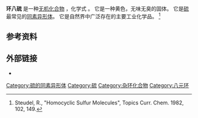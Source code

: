 {{Expand language|1=en|time=2020-10-23T17:13:00+00:00}}
{{Chembox
| ImageFileL1 = Molecular Sulfur (S8) V.1.svg
| ImageFileL1_Ref = {{chemboximage|correct|??}}
| ImageNameL1 = Stereo, skeletal formula of octathiocane
| ImageFileR1 = Cyclooctasulfur-above-3D-vdW.png
| ImageFileR1_Ref = {{chemboximage|correct|??}}
| ImageNameR1 = Spacefill model of octathiocane
| ImageFile2 = Cyclooctasulfur-above-3D-balls.png
| ImageFile2_Ref = {{chemboximage|correct|??}}
| ImageSize2 = 121
| ImageName2 = Ball and stick model of octathiocane
| ImageFile3 = Sulfur2.jpg
| ImageFile3_Ref = {{chemboximage|correct|??}}
| ImageSize3 = 244
| ImageName3 = Sample of pulverised octasulfur
| SystematicName = ''cyclo''-Octasulfur<ref>{{RedBook2005|page=49}}</ref> <br /> Octathiocane<ref>{{Cite web|title=cyclooctasulfur (CHEBI:29385)|url=https://www.ebi.ac.uk/chebi/searchId.do?chebiId=29385|work=Chemical Entities of Biological Interest|publisher=European Bioinformatics Institute|location=UK|at=Main|access-date=2020-10-23|archive-date=2020-10-27|archive-url=https://web.archive.org/web/20201027210809/https://www.ebi.ac.uk/chebi/searchId.do?chebiId=29385|dead-url=no}}</ref>
|Section1={{Chembox Identifiers
| CASNo = 10544-50-0
| CASNo_Ref = {{cascite|correct|??}}
| UNII_Ref = {{fdacite|correct|FDA}}
| UNII = 70FD1KFU70
| PubChem = 66348
| ChemSpiderID = 59726
| ChemSpiderID_Ref = {{chemspidercite|correct|chemspider}}
| MeSHName = Cyclooctasulfur
| ChEBI = 29385
| ChEMBL = 1235452
| ChEMBL_Ref = {{ebicite|correct|EBI}}
| Gmelin = 2973
| SMILES = S1SSSSSSS1
| StdInChI = 1S/S8/c1-2-4-6-8-7-5-3-1
| StdInChI_Ref = {{stdinchicite|correct|chemspider}}
| StdInChIKey = JLQNHALFVCURHW-UHFFFAOYSA-N
| StdInChIKey_Ref = {{stdinchicite|correct|chemspider}}
}}
|Section2={{Chembox Properties
| S=8 
| Appearance = 黄色固体
| Density = 2.07 g cm<sup>−3</sup>
| MeltingPtK = 392
| BoilingPtK = 	717.8
| BoilingPt_notes = 
| LogP = 6.117
}}
|Section4={{Chembox Thermochemistry
| DeltaHf = 0 kJ·mol<sup>−1</sup><ref name=b1>{{cite book| author = Zumdahl, Steven S.|title =Chemical Principles 6th Ed.| publisher = Houghton Mifflin Company| year = 2009| isbn = 0-618-94690-X|page=A23}}</ref>
| Entropy = 32 J·mol<sup>−1</sup>·K<sup>−1</sup><ref name=b1/>
}}
|Section5={{Chembox Related
| OtherCpds= {{le|环六硫|Hexathiane}}
}}
}}

'''环八硫''' 是一种[[无机化合物|无机化合物]] ，化学式 {{Chem|S|8}}。 它是一种黄色，无味无臭的固体。 它是[[硫|硫]]最常见的[[同素异形体|同素异形体]]。 它是自然界中广泛存在的主要工业化学品。 <ref>Steudel, R., "Homocyclic Sulfur Molecules", Topics Curr. Chem. 1982, 102, 149.</ref> 

==参考资料==
{{Reflist}}

==外部链接==
*{{Commonscatinline}}

[[Category:硫的同素异形体|Category:硫的同素异形体]]
[[Category:硫|Category:硫]]
[[Category:杂环化合物|Category:杂环化合物]]
[[Category:八元环|Category:八元环]]